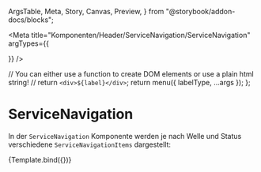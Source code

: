   ArgsTable,
  Meta,
  Story,
  Canvas,
  Preview,
} from "@storybook/addon-docs/blocks";



<Meta
  title="Komponenten/Header/ServiceNavigation/ServiceNavigation"
  argTypes={{
    
  }}
/>

  // You can either use a function to create DOM elements or use a plain html string!
  // return `<div>${label}</div>`;
  return menu({ labelType, ...args });
};

# ServiceNavigation

In der `ServiceNavigation` Komponente werden je nach Welle und Status verschiedene `ServiceNavigationItems` dargestellt:

<Preview withToolbar>
  <Story
    name="Default"
    args= {JsonData}
  >
    {Template.bind({})}
  </Story>
</Preview>

<ArgsTable story="Default" />

